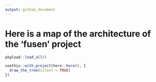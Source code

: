```yaml
---
output: github_document
---
```


# Here is a map of the architecture of the 'fusen' project

```r
pkgload::load_all()

usethis::with_project(here::here(), {
  draw_the_tree(silent = TRUE)
})
```
